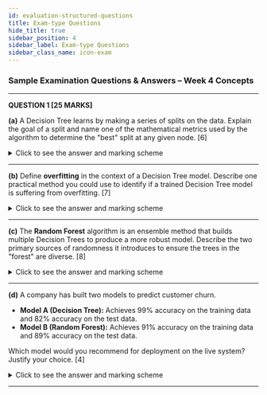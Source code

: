 ```yaml
---
id: evaluation-structured-questions
title: Exam-type Questions
hide_title: true
sidebar_position: 4
sidebar_label: Exam-type Questions
sidebar_class_name: icon-exam
---
```


<ModuleBanner />

### **Sample Examination Questions & Answers – Week 4 Concepts**

---

**QUESTION 1 \[25 MARKS]**

**(a)** A Decision Tree learns by making a series of splits on the data. Explain the goal of a split and name one of the mathematical metrics used by the algorithm to determine the "best" split at any given node.
\[6]

<details>  
<summary>Click to see the answer and marking scheme</summary>  

**Answer:**
The goal of a split in a Decision Tree is to divide a set of data points (at a node) into two or more subsets (child nodes) that are as **"pure"** as possible. A pure node is one where the majority of data points belong to a single class. The algorithm seeks the feature and threshold value that will result in the greatest increase in purity in the resulting child nodes.

One of the mathematical metrics used to measure this is **Gini Impurity** or **Information Gain** (based on Entropy). The algorithm chooses the split that results in the lowest Gini Impurity or the highest Information Gain.

**Marking Scheme:**

* \[3 Marks] – For explaining the goal of a split (to increase purity / separate classes).
* \[3 Marks] – For correctly naming either Gini Impurity or Information Gain/Entropy.

</details>

---

**(b)** Define **overfitting** in the context of a Decision Tree model. Describe one practical method you could use to identify if a trained Decision Tree model is suffering from overfitting.
\[7]

<details>  
<summary>Click to see the answer and marking scheme</summary>  

**Answer:**
**DefinitionBox:** Overfitting occurs when a Decision Tree model learns the training data too well, to the point where it memorizes not only the underlying patterns but also the specific noise and random fluctuations present in that particular training set. This results in a model that is overly complex.

**Identification Method:** The most reliable way to identify overfitting is to **compare the model's performance on the training set versus its performance on a separate, unseen test set**. If the model shows very high accuracy on the training data (e.g., 99–100%) but a significantly lower accuracy on the test data (e.g., 75%), it is a classic sign of overfitting. The large gap indicates the model has failed to generalize its learning to new data.

**Marking Scheme:**

* \[3 Marks] – For a clear definition of overfitting (learning the noise, not just the pattern).
* \[2 Marks] – For describing the method of comparing training vs. testing performance.
* \[2 Marks] – For explaining what the result would look like (high training score, significantly lower testing score).

</details>

---

**(c)** The **Random Forest** algorithm is an ensemble method that builds multiple Decision Trees to produce a more robust model. Describe the two primary sources of randomness it introduces to ensure the trees in the "forest" are diverse.
\[8]

<details>  
<summary>Click to see the answer and marking scheme</summary>  

**Answer:**

The two primary sources of randomness are:

1. **Bootstrap Aggregating (Bagging):** Each individual Decision Tree in the forest is trained on a different random sample of the original training data. This sample is drawn "with replacement," meaning some data points may appear multiple times in a sample, while others may not appear at all. This ensures each tree sees a slightly different version of the data.

2. **Random Feature Subsets:** At each split point within each tree, the algorithm does not consider all available features to find the best split. Instead, it considers only a small, random subset of the features. This prevents a few powerful features from dominating every tree and forces the different trees to learn from different aspects of the data, increasing their diversity.

**Marking Scheme:**

* \[4 Marks] – For a clear explanation of Bagging (random sampling of data for each tree).
* \[4 Marks] – For a clear explanation of using random subsets of features at each split.

</details>

---

**(d)** A company has built two models to predict customer churn.

* **Model A (Decision Tree):** Achieves 99% accuracy on the training data and 82% accuracy on the test data.
* **Model B (Random Forest):** Achieves 91% accuracy on the training data and 89% accuracy on the test data.

Which model would you recommend for deployment on the live system? Justify your choice.
\[4]

<details>  
<summary>Click to see the answer and marking scheme</summary>  

**Answer:**

I would recommend **Model B (Random Forest)** for deployment.

**Justification:** Model A is clearly overfitting. The massive drop in accuracy from 99% on the training data to 82% on the test data shows that it has memorized the training set and does not generalize well to new, unseen data. Its real-world performance is likely to be around 82%.

Model B, the Random Forest, shows much more stable and reliable performance. Its accuracy on the test data (89%) is significantly higher than Model A's, and the small gap between its training (91%) and testing (89%) accuracy indicates that it has generalized well and is not significantly overfit. Therefore, it is expected to be more reliable and accurate when making predictions on new customers.

**Marking Scheme:**

* \[1 Mark] – For choosing Model B.
* \[3 Marks] – For a strong justification that correctly identifies Model A as overfit and explains why Model B's higher test accuracy and better generalization make it the superior choice.

</details>

---